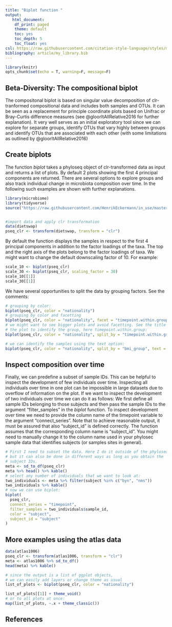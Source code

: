 ```yaml
---
title: "Biplot function "
output:
   html_document:
    df_print: paged
    theme: default
    toc: yes
    toc_depth: 5
    toc_float: yes
csl: https://raw.githubusercontent.com/citation-style-language/styles/master/apa.csl
bibliography: article/my_library.bib
---
```



```r
library(knitr)
opts_chunk$set(echo = T, warning=F, message=F)
```

## Beta-Diversity: The compositional biplot

The compositonal biplot is based on singular value decomposition of clr-tranformed compositional data and includes both samples and OTUs. It can be seen as a replacement for principle coordinate plots based on Unifrac or Bray-Curtis difference measures (see @gloorItAllRelative2016 for further explanation). It very well serves as an initial exploratory tool since we can explore for separate groups, identify OTUs that vary highly between groups and identify OTUs that are associated with each other (with some limitations as outlined by @gloorItAllRelative2016)


## Create biplots 

The function _biplot_ takes a phyloseq object of clr-transformed data as input and returns a list of plots. By default 2 plots showing the first 4 principal components are returned. There are several options to explore groups and also track individual change in microbiota composition over time. In the following such examples are shown with further explanations.




```r
library(microbiome)
library(tidyverse)
source("https://raw.githubusercontent.com/HenrikEckermann/in_use/master/mb_helper.R")


#import data and apply clr transformation 
data(dietswap)
pseq_clr <- transform(dietswap, transform = "clr")
``` 

By default the function displays the samples in respect to the first 4 principal components in addition to the factor loadings of the taxa. The top and the right axis of the plots belong to the factor loadings of taxa. We might want to change the default downscaling factor of 10. For example:

```r
scale_10 <- biplot(pseq_clr)
scale_30 <- biplot(pseq_clr, scaling_factor = 30)
scale_10[[1]]
scale_30[[1]]
```


We have several opportunities to split the data by grouping factors. See the comments:

```r
# grouping by color:
biplot(pseq_clr, color = "nationality")
# grouping by color and facetting 
biplot(pseq_clr, color = "nationality", facet = "timepoint.within.group")
# we might want to see bigger plots and avoid facetting. See the title of
# the plot to identify the group, here timepoint.within.group:
biplot(pseq_clr, color = "nationality", split_by = "timepoint.within.group")

# we can identify the samples using the text option:
biplot(pseq_clr, color = "nationality", split_by = "bmi_group", text = TRUE)
```

## Inspect composition over time 

Finally, we can predefine a subset of sample IDs. This can be helpful to inspect the development of few individuals over time. Inspecting all individuals over time in one plot can be impossible in large datasets due to overflow of information on the plot. If we want to inspect the development of two individuals over time we can do it as follows: We first define all sample IDs belonging to those subjects and then pass the sample IDs to the argument "filter_samples" in the _biplot_ function. To inspect development over time we need to provide the column name of the timepoint variable to the argument "connect_series". Note that to achieve reasonable output, it must be assured that also "subject_id" is defined correctly. The function assumes that the corresponding column name is "subject_id". You might need to manually change it to the column name used in your phylosec sample data that identifies subjects (or samples sites in general).


```r
# First I need to subset the data. Here I do it outside of the phyloseq object 
# but it can also be done in different ways as long as you obtain the
# subject IDs.
meta <- sd_to_df(pseq_clr)
meta %>% head() %>% kable()
# select any number of individuals that we want to look at:
two_individuals <- meta %>% filter(subject %in% c("byn", "nms"))
two_individuals %>% kable()
# now we can use biplot:
biplot(
  pseq_clr, 
  connect_series = "timepoint", 
  filter_samples = two_individuals$sample_id,
  color = "subject",
  subject_id = "subject"
)

```

## More examples using the atlas data 


```r
data(atlas1006)
pseq_clr <- transform(atlas1006, transform = "clr")
meta <- atlas1006 %>% sd_to_df()
head(meta) %>% kable()

# since the output is a list of ggplot objects, 
# we can easily add layers or change theme as usual
list_of_plots <- biplot(pseq_clr, color = "nationality")

list_of_plots[[1]] + theme_void()
# or to all plots at once:
map(list_of_plots, ~.x + theme_classic())
```



## References


